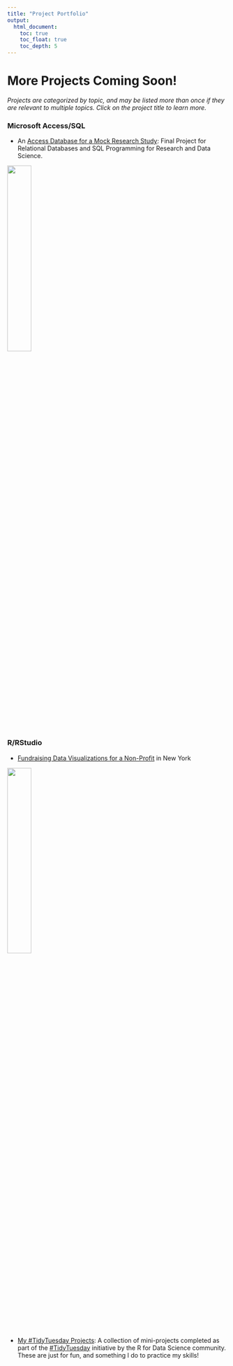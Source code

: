 ```yaml
---
title: "Project Portfolio"
output:
  html_document: 
    toc: true
    toc_float: true
    toc_depth: 5
---
```

 
# More Projects Coming Soon!

*Projects are categorized by topic, and may be listed more than once if they are relevant to multiple topics. Click on the project title to learn more.*

### Microsoft Access/SQL

- An [Access Database for a Mock Research Study](portfolio_db.html): Final Project for Relational Databases and SQL Programming for Research and Data Science. 

<img src="portfolio/access/screenshot_entry.png" style="width:33%">

### R/RStudio

- [Fundraising Data Visualizations for a Non-Profit](portfolio_nonprofit.html) in New York

<img src="portfolio/stand/screenshot_yearly.png" style="width:33%">

- [My #TidyTuesday Projects](tidy_tuesday.html): A collection of mini-projects completed as part of the [#TidyTuesday](https://github.com/rfordatascience/tidytuesday) initiative by the R for Data Science community. These are just for fun, and something I do to practice my skills!
